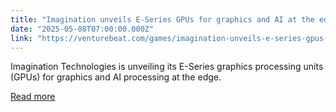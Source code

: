 ```yaml
---
title: "Imagination unveils E-Series GPUs for graphics and AI at the edge"
date: "2025-05-08T07:00:00.000Z"
link: "https://venturebeat.com/games/imagination-unveils-e-series-gpus-for-graphics-and-ai-at-the-edge/"
---
```


Imagination Technologies is unveiling its E-Series graphics processing units (GPUs) for graphics and AI processing at the edge.

[Read more](https://venturebeat.com/games/imagination-unveils-e-series-gpus-for-graphics-and-ai-at-the-edge/)
